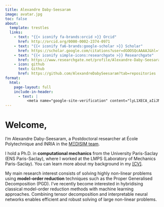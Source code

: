 ```yaml
---
title: Alexandre Daby-Seesaram
image: avatar.jpg
toc: false
about:
  template: trestles
  links:
    - text: "{{< iconify fa-brands:orcid >}} Orcid"
      href: http://orcid.org/0000-0002-2374-0971
    - text: "{{< iconify fa6-brands:google-scholar >}} Scholar"
      href: https://scholar.google.com/citations?user=dGOOSQcAAAAJ&hl=fr
    - text: "{{< iconify simple-icons:researchgate >}} Researchgate"
      href: https://www.researchgate.net/profile/Alexandre-Daby-Seesaram
    - icon: github
      text: Github
      href: https://github.com/AlexandreDabySeesaram?tab=repositories
format:
  html:
    page-layout: full
    include-in-header:
      - text: |
          <meta name="google-site-verification" content="lyL1XECA_aIiJN9ihH1tHYGqzCDubMyGXCILlJTVjZw" />
---
```

# Welcome, 
I'm Alexandre Daby-Seesaram, a Postdoctoral researcher at École Polytechnique and INRIA in the <a href="https://m3disim.saclay.inria.fr/">MΞDISIM team</a>.

I hold a Ph.D. in <b>computational mechanics</b> from the University Paris-Saclay (ENS Paris-Saclay), where I worked at the LMPS (Laboratory of Mechanics Paris-Saclay). You can learn more about my background in my <a href="Resources/Documents/CV.pdf">[CV]</a>. 

My main research interest consists of solving highly non-linear problems using <b>model-order reduction</b> techniques such as the Proper Generalised Decomposition (PGD). I've recently become interested in hybridising classical model-order reduction methods with machine learning approaches. Combining tensor decomposition and interpretable neural networks enables efficient and robust solving of large non-linear problems. 


